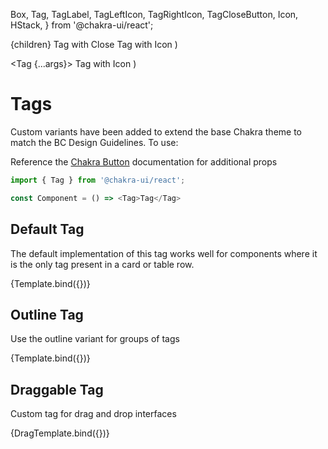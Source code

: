   Box, 
  Tag,
  TagLabel,
  TagLeftIcon,
  TagRightIcon,
  TagCloseButton,
  Icon,
  HStack,
} from '@chakra-ui/react';


<Meta title="BCGov/Tags" component={Tag} />

  <HStack spacing={4} >
    <Tag {...args}>{children}</Tag>
    <Tag {...args}>
      <TagLabel>Tag with Close</TagLabel>
      <TagCloseButton />
    </Tag>
    <Tag {...args}>
      <TagLeftIcon as={FaPlus} />
      <TagLabel>Tag with Icon</TagLabel>
    </Tag>
  </HStack> 
)

  <Tag {...args}>
    <TagLabel>Tag with Icon</TagLabel>
    <TagRightIcon as={FaGripVertical} />
  </Tag>
)

# Tags

Custom variants have been added to extend the base Chakra theme to match the BC Design Guidelines. To use:

Reference the [Chakra Button](https://chakra-ui.com/docs/form/button) documentation for additional props

```javascript
import { Tag } from '@chakra-ui/react';

const Component = () => <Tag>Tag</Tag>
```

## Default Tag

The default implementation of this tag works well for components where it is the only tag present in a card or table row.

<Canvas>
  <Story 
    name="Default"
    args={{ 
      children: 'Production',
  }}>
    {Template.bind({})}
  </Story>
</Canvas>

## Outline Tag

Use the outline variant for groups of tags

<Canvas>
  <Story 
    name="Outline"
    args={{ 
      children: 'test',
      variant: 'outline'
  }}>
    {Template.bind({})}
  </Story>
</Canvas>

## Draggable Tag

Custom tag for drag and drop interfaces

<Canvas>
  <Story 
    name="Draggable"
    args={{ 
      children: 'Drag me',
      variant: 'drag'
  }}>
    {DragTemplate.bind({})}
  </Story>
</Canvas>
